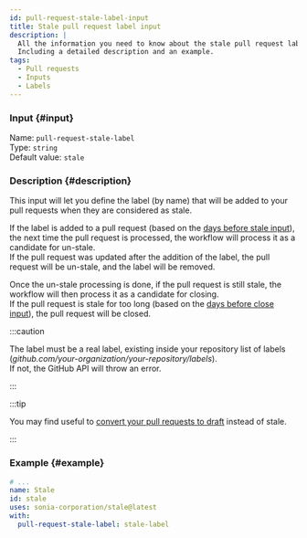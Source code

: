 ```yaml
---
id: pull-request-stale-label-input
title: Stale pull request label input
description: |
  All the information you need to know about the stale pull request label input.
  Including a detailed description and an example.
tags:
  - Pull requests
  - Inputs
  - Labels
---
```


### Input {#input}

Name: `pull-request-stale-label`  
Type: `string`  
Default value: `stale`

### Description {#description}

This input will let you define the label (by name) that will be added to your pull requests when they are considered as stale.

If the label is added to a pull request (based on the [days before stale input](pull-request-days-before-stale-input)), the next time the pull request is processed, the workflow will process it as a candidate for un-stale.  
If the pull request was updated after the addition of the label, the pull request will be un-stale, and the label will be removed.

Once the un-stale processing is done, if the pull request is still stale, the workflow will then process it as a candidate for closing.  
If the pull request is stale for too long (based on the [days before close input](pull-request-days-before-close-input)), the pull request will be closed.

:::caution

The label must be a real label, existing inside your repository list of labels (_github.com/your-organization/your-repository/labels_).  
If not, the GitHub API will throw an error.

:::

:::tip

You may find useful to [convert your pull requests to draft](pull-request-to-draft-instead-of-stale-input) instead of stale.

:::

### Example {#example}

```yml {6}
# ...
name: Stale
id: stale
uses: sonia-corporation/stale@latest
with:
  pull-request-stale-label: stale-label
```
